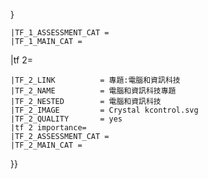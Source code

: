 <noinclude>{{historical}}
{{Redirect|Template:WPFS|the fire service WikiProject|Template:WikiProjectFireService}}
</noinclude>{{WPBannerMeta
|PROJECT            = 自由软件
|BANNER_NAME        = Template:自由軟體專題
|PROJECT_LINK = 专题:自由软件
 |substcheck=<includeonly>{{subst:</includeonly><includeonly>substcheck}}</includeonly>
 |small={{{small|}}}
 |category={{{category|¬}}}
 |listas={{{listas|}}}
|IMAGE_LEFT          = Crystal Clear device cdrom unmount.png
 |IMAGE_LEFT_LARGE   = 60px
|QUALITY_SCALE=subpage
 |class={{{class|}}}
 |importance={{{importance|}}}
|ASSESSMENT_CAT      = 自由软件条目
|MAIN_CAT = 
|ASSESSMENT_LINK     = 
|MAIN_ARTICLE        = 自由软件
|PORTAL              = 自由软件
|attention={{{attention|}}}
 |ATTENTION_CAT      = 
|infobox={{{needs-infobox|}}}
 |INFOBOX_CAT        = 
|note 1={{{needs-image|}}}
 |NOTE_1_TEXT        = This page has been marked as needing an [[Wikipedia:Images|image]].
 |NOTE_1_IMAGE       = Image-missing.svg
 |NOTE_1_CAT         = 
|tf 1=yes<!-- Always enabled -->
 |TF_1_LINK          = 专题:软件
 |TF_1_NAME          = 软件专题
 |TF_1_NESTED        = 软件
 |TF_1_IMAGE         = System-installer.svg
 |TF_1_QUALITY       = yes
 |tf 1 importance={{{software-importance|{{{importance-soft|}}}}}}<!-- List as unknown-importance if not specified -->
 |TF_1_ASSESSMENT_CAT = 
 |TF_1_MAIN_CAT = 
|tf 2={{{computing|yes}}}
 |TF_2_LINK          = 專題:電腦和資訊科技
 |TF_2_NAME          = 電腦和資訊科技專題
 |TF_2_NESTED        = 電腦和資訊科技
 |TF_2_IMAGE         = Crystal kcontrol.svg
 |TF_2_QUALITY       = yes
 |tf 2 importance={{{computing-importance|}}}<!-- List as unknown-importance if not specified -->
 |TF_2_ASSESSMENT_CAT =
 |TF_2_MAIN_CAT = 
}}<noinclude>
{{documentation}}
</noinclude>
